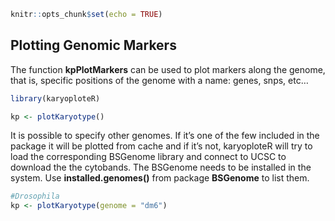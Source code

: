 ```r
knitr::opts_chunk$set(echo = TRUE)

```

## Plotting Genomic Markers

The function **kpPlotMarkers** can be used to plot markers along the genome,
that is, specific positions of the genome with a name: genes, snps, etc...




```r

library(karyoploteR)

kp <- plotKaryotype()

```

It is possible to specify other genomes. If it's one of the few included in the 
package it will be plotted from cache and if it's not, karyoploteR will try to load the 
corresponding BSGenome library and connect to UCSC to download the the cytobands. The 
BSGenome needs to be installed in the system. Use **installed.genomes()** from package 
**BSGenome** to list them.

```r

#Drosophila
kp <- plotKaryotype(genome = "dm6")

```



